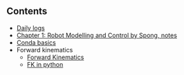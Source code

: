 ## Contents
- [Daily logs](logs/daily-logs.qmd)
- [Chapter 1: Robot Modelling and Control by Spong, notes](entries/chapter_1_spong_notes.qmd)
- [Conda basics](entries/conda_basics.qmd)
- Forward kinematics
    - [Forward Kinematics](entries/forward_kinematics.qmd)
    - [FK in python](entries/fk_in_python.qmd)
